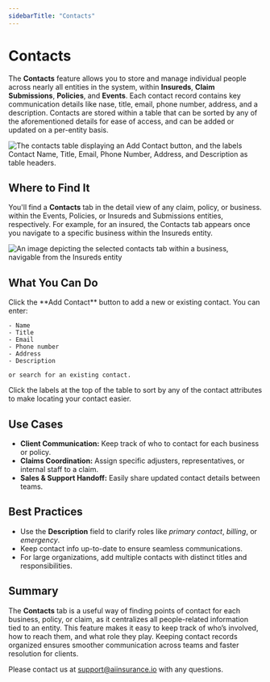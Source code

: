 ```yaml
---
sidebarTitle: "Contacts"
---
```


# Contacts

The **Contacts** feature allows you to store and manage individual people across nearly all entities in the system, within **Insureds**, **Claim Submissions**, **Policies**, and **Events**. Each contact record contains key communication details like nase, title, email, phone number, address, and a description. Contacts are stored within a table that can be sorted by any of the aforementioned details for ease of access, and can be added or updated on a per-entity basis.

![The contacts table displaying an Add Contact button, and the labels Contact Name, Title, Email, Phone Number, Address, and Description as table headers.](/images/contacts.png)

## Where to Find It

You'll find a **Contacts** tab in the detail view of any claim, policy, or business. within the Events, Policies, or Insureds and Submissions entities, respectively. For example, for an insured, the Contacts tab appears once you navigate to a specific business within the Insureds entity.

![An image depicting the selected contacts tab within a business, navigable from the Insureds entity](/insureds.png)

## What You Can Do

<Steps>
  <Step title="Add a Contact">
    Click the **Add Contact** button to add a new or existing contact. You can enter:

    - Name
    - Title
    - Email
    - Phone number
    - Address
    - Description

    or search for an existing contact.
  </Step>
  <Step title="View and Sort Contacts">
    Click the labels at the top of the table to sort by any of the contact attributes to make locating your contact easier.
  </Step>
</Steps>

## Use Cases

- **Client Communication:** Keep track of who to contact for each business or policy.
- **Claims Coordination:** Assign specific adjusters, representatives, or internal staff to a claim.
- **Sales & Support Handoff:** Easily share updated contact details between teams.

## Best Practices

- Use the **Description** field to clarify roles like _primary contact_, _billing_, or _emergency_.
- Keep contact info up-to-date to ensure seamless communications.
- For large organizations, add multiple contacts with distinct titles and responsibilities.

## Summary

The **Contacts** tab is a useful way of finding points of contact for each business, policy, or claim, as it centralizes all people-related information tied to an entity. This feature makes it easy to keep track of who’s involved, how to reach them, and what role they play. Keeping contact records organized ensures smoother communication across teams and faster resolution for clients.

Please contact us at [support@aiinsurance.io](mailto:support@aiinsurance.io) with any questions.